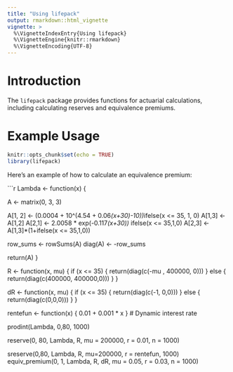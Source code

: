 ---
title: "Using lifepack"
output: rmarkdown::html_vignette
vignette: >
  %\VignetteIndexEntry{Using lifepack}
  %\VignetteEngine{knitr::rmarkdown}
  %\VignetteEncoding{UTF-8}
---

# Introduction

The `lifepack` package provides functions for actuarial calculations, including calculating reserves and equivalence premiums.

# Example Usage
```{r setup, include=FALSE}
knitr::opts_chunk$set(echo = TRUE)
library(lifepack)
```
Here’s an example of how to calculate an equivalence premium:



```{r example}



Lambda <- function(x) {

  A <- matrix(0, 3, 3)
  

  A[1, 2] <- (0.0004 + 10^(4.54 + 0.06*(x+30)-10))*ifelse(x <= 35, 1, 0)
  A[1,3]  <- A[1,2]
  A[2,1] <- 2.0058 * exp(-0.117*(x+30)) * ifelse(x <= 35,1,0)
  A[2,3] <- A[1,3]*(1+ifelse(x <= 35,1,0))

  row_sums <- rowSums(A)
  diag(A) <- -row_sums
  
  return(A)
}


R <- function(x, mu) {
  if (x <= 35) {
    return(diag(c(-mu , 400000, 0)))
  } else {
    return(diag(c(400000, 400000,0)))
  }
}

dR <- function(x, mu) {
  if (x <= 35) {
    return(diag(c(-1, 0,0)))
  } else {
    return(diag(c(0,0,0)))
  }
}

rentefun <- function(x) { 0.01 + 0.001 * x }  # Dynamic interest rate


prodint(Lambda, 0,80, 1000)

reserve(0, 80, Lambda, R, mu = 200000, r = 0.01, n = 1000)

sreserve(0,80, Lambda, R, mu=200000, r = rentefun, 1000)
equiv_premium(0, 1, Lambda, R, dR, mu = 0.05, r = 0.03, n = 1000)
